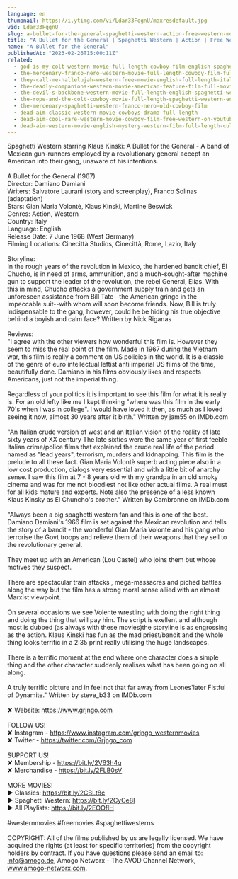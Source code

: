 ```yaml
---
language: en
thumbnail: https://i.ytimg.com/vi/Ldar33FqgnU/maxresdefault.jpg
vid: Ldar33FqgnU
slug: a-bullet-for-the-general-spaghetti-western-action-free-western-movie
title: "A Bullet for the General | Spaghetti Western | Action | Free Western Movie"
name: "A Bullet for the General"
publishedAt: "2023-02-26T15:00:11Z"
related:
  - god-is-my-colt-western-movie-full-length-cowboy-film-english-spaghetti-italo-western
  - the-mercenary-franco-nero-western-movie-full-length-cowboy-film-full-movie
  - they-call-me-hallelujah-western-free-movie-english-full-length-italian-western-feature-film
  - the-deadly-companions-western-movie-american-feature-film-full-movie-english-free-films
  - the-devil-s-backbone-western-movie-full-length-english-spaghetti-western-cowboyfilm-watchfree
  - the-rope-and-the-colt-cowboy-movie-full-length-spaghetti-western-english-free-full-westerns
  - the-mercenary-spaghetti-western-franco-nero-old-cowboy-film
  - dead-aim-classic-western-movie-cowboys-drama-full-length
  - dead-aim-cool-rare-western-movie-cowboy-film-free-western-on-youtube-english
  - dead-aim-western-movie-english-mystery-western-film-full-length-cult-movie-thriller
---
```


Spaghetti Western starring Klaus Kinski: A Bullet for the General - A band of Mexican gun-runners employed by a revolutionary general accept an American into their gang, unaware of his intentions.<br />
<br />
A Bullet for the General (1967)<br />
Director: Damiano Damiani<br />
Writers: Salvatore Laurani (story and screenplay), Franco Solinas (adaptation)<br />
Stars: Gian Maria Volontè, Klaus Kinski, Martine Beswick<br />
Genres: Action, Western<br />
Country: Italy<br />
Language: English<br />
Release Date: 7 June 1968 (West Germany)<br />
Filming Locations: Cinecittà Studios, Cinecittà, Rome, Lazio, Italy<br />
<br />
Storyline:<br />
In the rough years of the revolution in Mexico, the hardened bandit chief, El Chucho, is in need of arms, ammunition, and a much-sought-after machine gun to support the leader of the revolution, the rebel General, Elías. With this in mind, Chucho attacks a government supply train and gets an unforeseen assistance from Bill Tate--the American gringo in the impeccable suit--with whom will soon become friends. Now, Bill is truly indispensable to the gang, however, could he be hiding his true objective behind a boyish and calm face? Written by Nick Riganas<br />
<br />
Reviews:<br />
"I agree with the other viewers how wonderful this film is. However they seem to miss the real point of the film. Made in 1967 during the Vietnam war, this film is really a comment on US policies in the world. It is a classic of the genre of euro intellectual leftist anti imperial US films of the time, beautifully done. Damiano in his films obviously likes and respects Americans, just not the imperial thing.<br />
<br />
Regardless of your politics it is important to see this film for what it is really is. For an old lefty like me I kept thinking "where was this film in the early 70's when I was in college". I would have loved it then, as much as I loved seeing it now, almost 30 years after it birth." Written by jam55 on IMDb.com<br />
<br />
"An Italian crude version of west and an Italian vision of the reality of late sixty years of XX century The late sixties were the same year of first feeble Italian crime/police films that explained the crude real life of the period named as "lead years", terrorism, murders and kidnapping. This film is the prelude to all these fact. Gian Maria Volontè superb acting piece also in a low cost production, dialogs very essential and with a little bit of anarchy sense. I saw this film at 7 - 8 years old with my grandpa in an old smoky cinema and was for me not bloodiest not like other actual films. A real must for all kids mature and experts. Note also the presence of a less known Klaus Kinsky as El Chuncho's brother." Written by Cambronne on IMDb.com<br />
<br />
"Always been a big spaghetti western fan and this is one of the best. Damiano Damiani's 1966 film is set against the Mexican revolution and tells the story of a bandit - the wonderful Gian Maria Volonté and his gang who terrorise the Govt troops and relieve them of their weapons that they sell to the revolutionary general.<br />
<br />
They meet up with an American (Lou Castel) who joins them but whose motives they suspect.<br />
<br />
There are spectacular train attacks , mega-massacres and piched battles along the way but the film has a strong moral sense allied with an almost Marxist viewpoint.<br />
<br />
On several occasions we see Volente wrestling with doing the right thing and doing the thing that will pay him. The script is exellent and although most is dubbed (as always with these movies)the storyline is as engrossing as the action. Klaus Kinski has fun as the mad priest/bandit and the whole thing looks terrific in a 2:35 print really utilising the huge landscapes.<br />
<br />
There is a terrific moment at the end where one character does a simple thing and the other character suddenly realises what has been going on all along.<br />
<br />
A truly terrific picture and in feel not that far away from Leones'later Fistful of Dynamite." Written by steve_b33 on IMDb.com<br />
<br />
✘ Website: https://www.grjngo.com<br />
<br />
FOLLOW US!<br />
✘ Instagram - https://www.instagram.com/grjngo_westernmovies<br />
✘ Twitter - https://twitter.com/Grjngo_com<br />
<br />
SUPPORT US!<br />
✘ Membership - https://bit.ly/2V63h4q<br />
✘ Merchandise - https://bit.ly/2FLB0sV<br />
<br />
MORE MOVIES! <br />
► Classics: https://bit.ly/2CBLt8c <br />
► Spaghetti Western: https://bit.ly/2CyCe8I <br />
► All Playlists: https://bit.ly/2EOOfIH <br />
<br />
#westernmovies #freemovies #spaghettiwesterns<br />
<br />
COPYRIGHT: All of the films published by us are legally licensed. We have acquired the rights (at least for specific territories) from the copyright holders by contract. If you have questions please send an email to: info@amogo.de, Amogo Networx - The AVOD Channel Network, www.amogo-networx.com.